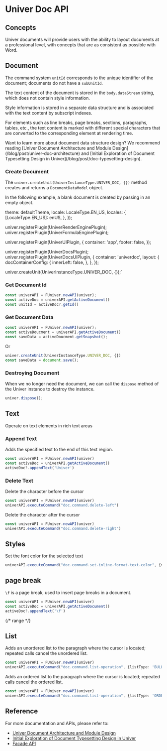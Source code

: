 
# Univer Doc API

<BadgeGroup values={[UniverTypes.DOC]} value={UniverTypes.DOC} />

## Concepts

Univer documents will provide users with the ability to layout documents at a professional level, with concepts that are as consistent as possible with Word.

## Document

The command system `unitId` corresponds to the unique identifier of the document; documents do not have a `subUnitId`.

The text content of the document is stored in the `body.dataStream` string, which does not contain style information.

Style information is stored in a separate data structure and is associated with the text content by subscript indexes.

For elements such as line breaks, page breaks, sections, paragraphs, tables, etc., the text content is marked with different special characters that are converted to the corresponding element at rendering time.

<Callout type="info" emoji="ℹ️">
  Want to learn more about document data structure design? We recommend reading [Univer Document Architecture and Module Design](/blog/post/univer-doc-architecture) and [Initial Exploration of Document Typesetting Design in Univer](/blog/post/doc-typesetting-design).
</Callout>

### Create Document

The `univer.createUnit(UniverInstanceType.UNIVER_DOC, {})` method creates and returns a `DocumentDataModel` object.

In the following example, a blank document is created by passing in an empty object.

  theme: defaultTheme,
    locale: LocaleType.EN_US,
    locales: {
      [LocaleType.EN_US]: enUS,
    },
});

univer.registerPlugin(UniverRenderEnginePlugin);
univer.registerPlugin(UniverFormulaEnginePlugin);

univer.registerPlugin(UniverUIPlugin, {
  container: 'app',
  footer: false,
});

univer.registerPlugin(UniverDocsPlugin);
univer.registerPlugin(UniverDocsUIPlugin, {
  container: 'univerdoc',
  layout: {
    docContainerConfig: {
      innerLeft: false,
    },
  },
});

univer.createUnit(UniverInstanceType.UNIVER_DOC, {});`

<ReactLive code={code} />

### Get Document Id

```ts
const univerAPI = FUniver.newAPI(univer);
const activeDoc = univerAPI.getActiveDocument()
const unitId = activeDoc?.getId()
```

### Get Document Data

```ts
const univerAPI = FUniver.newAPI(univer);
const activeDoucment = univerAPI.getActiveDocument()
const saveData = activeDoucment.getSnapshot();
```

Or

```ts
univer.createUnit(UniverInstanceType.UNIVER_DOC, {})
const saveData = document.save();
```

### Destroying Document

When we no longer need the document, we can call the `dispose` method of the Univer instance to destroy the instance.

```ts
univer.dispose();
```


## Text

Operate on text elements in rich text areas

### Append Text

Adds the specified text to the end of this text region.

```ts
const univerAPI = FUniver.newAPI(univer)
const activeDoc = univerAPI.getActiveDocument()
activeDoc?.appendText('Univer')
```

### Delete Text

Delete the character before the cursor

```ts
const univerAPI = FUniver.newAPI(univer)
univerAPI.executeCommand("doc.command.delete-left")
```

Delete the character after the cursor

```ts
const univerAPI = FUniver.newAPI(univer)
univerAPI.executeCommand("doc.command.delete-right")
```

## Styles

Set the font color for the selected text

```ts
univerAPI.executeCommand("doc.command.set-inline-format-text-color", {value: "#ff0000"})
```

## page break

`\f` is a page break, used to insert page breaks in a document.

```ts
const univerAPI = FUniver.newAPI(univer)
const activeDoc = univerAPI.getActiveDocument()
activeDoc?.appendText('\f')
```

{/* range */}

## List

Adds an unordered list to the paragraph where the cursor is located; repeated calls cancel the unordered list.

```ts
const univerAPI = FUniver.newAPI(univer)
univerAPI.executeCommand("doc.command.list-operation", {listType: 'BULLET_LIST'})
```

Adds an ordered list to the paragraph where the cursor is located; repeated calls cancel the ordered list.

```ts
const univerAPI = FUniver.newAPI(univer)
univerAPI.executeCommand("doc.command.list-operation", {listType: 'ORDER_LIST'})
```

## Reference

For more documentation and APIs, please refer to:

- [Univer Document Architecture and Module Design](/blog/post/univer-doc-architecture)
- [Initial Exploration of Document Typesetting Design in Univer](/blog/post/doc-typesetting-design)
- [Facade API](/typedoc/@univerjs/facade/README)
